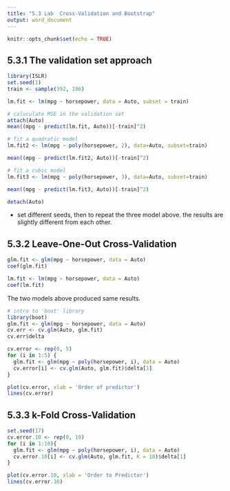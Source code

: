 ---
title: "5.3 Lab  Cross-Validation and Bootstrap"
output: word_document
---

```{r setup, include=FALSE}
knitr::opts_chunk$set(echo = TRUE)
```
## 5.3.1 The validation set approach
```{r message=FALSE}
library(ISLR)
set.seed(1)
train <- sample(392, 196)
```
```{r}
lm.fit <- lm(mpg ~ horsepower, data = Auto, subset = train)
```

```{r}
# caluculate MSE in the validation set
attach(Auto)
mean((mpg - predict(lm.fit, Auto))[-train]^2)
```
```{r}
# fit a quadratic model
lm.fit2 <- lm(mpg ~ poly(horsepower, 2), data=Auto, subset=train)

mean((mpg - predict(lm.fit2, Auto))[-train]^2)
```
```{r}
# fit a cubic model
lm.fit3 <- lm(mpg ~ poly(horsepower, 3), data=Auto, subset=train)

mean((mpg - predict(lm.fit3, Auto))[-train]^2)
```
```{r}
detach(Auto)
```

* set different seeds, then to repeat the three model above. the results are slightly different from each other.

## 5.3.2 Leave-One-Out Cross-Validation
```{r}
glm.fit <- glm(mpg ~ horsepower, data = Auto)
coef(glm.fit)
```
```{r}
lm.fit <- lm(mpg ~ horsepower, data = Auto)
coef(lm.fit)
```
The two models above produced same results.

```{r}
# intro to 'boot' library
library(boot)
glm.fit <- glm(mpg ~ horsepower, data = Auto)
cv.err <- cv.glm(Auto, glm.fit)
cv.err$delta
```
```{r}
cv.error <- rep(0, 5)
for (i in 1:5) {
  glm.fit <- glm(mpg ~ poly(horsepower, i), data = Auto)
  cv.error[i] <- cv.glm(Auto, glm.fit)$delta[1]
}


```
```{r}
plot(cv.error, xlab = 'Order of predictor')
lines(cv.error)
```
## 5.3.3 k-Fold Cross-Validation
```{r}
set.seed(17)
cv.error.10 <- rep(0, 10)
for (i in 1:10){
  glm.fit <- glm(mpg ~ poly(horsepower, i), data = Auto)
  cv.error.10[i] <- cv.glm(Auto, glm.fit, K = 10)$delta[1]
}

plot(cv.error.10, xlab = 'Order to Predictor')
lines(cv.error.10)
```

